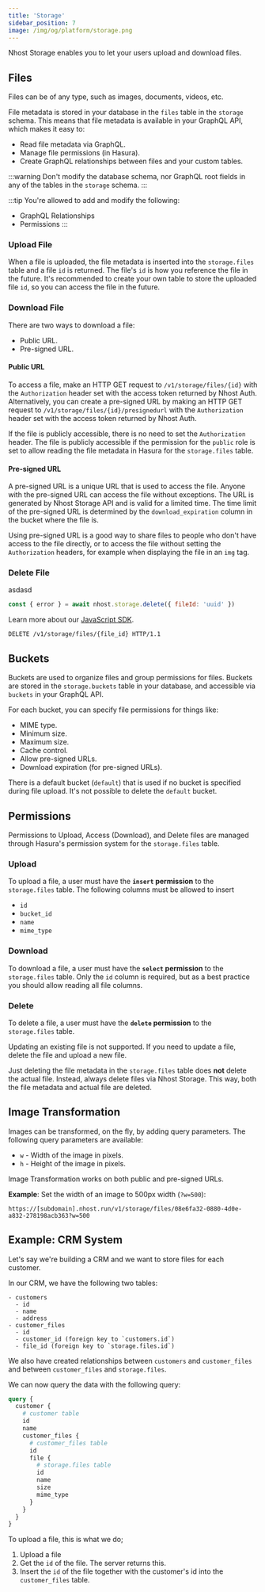 ```yaml
---
title: 'Storage'
sidebar_position: 7
image: /img/og/platform/storage.png
---
```



Nhost Storage enables you to let your users upload and download files.

## Files

Files can be of any type, such as images, documents, videos, etc.

File metadata is stored in your database in the `files` table in the `storage` schema. This means that file metadata is available in your GraphQL API, which makes it easy to:

- Read file metadata via GraphQL.
- Manage file permissions (in Hasura).
- Create GraphQL relationships between files and your custom tables.

:::warning
Don't modify the database schema, nor GraphQL root fields in any of the tables in the `storage` schema. 
:::

:::tip
You're allowed to add and modify the following:

- GraphQL Relationships
- Permissions
:::


### Upload File

When a file is uploaded, the file metadata is inserted into the `storage.files` table and a file `id` is returned.  The file's `id` is how you reference the file in the future. It's recommended to create your own table to store the uploaded file `id`, so you can access the file in the future.

### Download File

There are two ways to download a file:

- Public URL.
- Pre-signed URL.

#### Public URL

To access a file, make an HTTP GET request to `/v1/storage/files/{id}` with the `Authorization` header set with the access token returned by Nhost Auth. Alternatively, you can create a pre-signed URL by making an HTTP GET request to `/v1/storage/files/{id}/presignedurl` with the `Authorization` header set with the access token returned by Nhost Auth.


If the file is publicly accessible, there is no need to set the `Authorization` header. The file is publicly accessible if the permission for the `public` role is set to allow reading the file metadata in Hasura for the `storage.files` table.

#### Pre-signed URL

A pre-signed URL is a unique URL that is used to access the file. Anyone with the pre-signed URL can access the file without exceptions. The URL is generated by Nhost Storage API and is valid for a limited time. The time limit of the pre-signed URL is determined by the `download_expiration` column in the bucket where the file is.

Using pre-signed URL is a good way to share files to people who don't have access to the file directly, or to access the file without setting the `Authorization` headers, for example when displaying the file in an `img` tag.

### Delete File

asdasd

<Tabs groupId="http-sdk">
  <TabItem value="js" label="JavaScript">

```js
const { error } = await nhost.storage.delete({ fileId: 'uuid' })
```

Learn more about our [JavaScript SDK](/reference/javascript/storage/delete).

  </TabItem>
  <TabItem value="http" label="http" default>

```http
DELETE /v1/storage/files/{file_id} HTTP/1.1
```

  </TabItem>
</Tabs>

## Buckets

Buckets are used to organize files and group permissions for files. Buckets are stored in the `storage.buckets` table in your database, and accessible via `buckets` in your GraphQL API.

For each bucket, you can specify file permissions for things like:

- MIME type.
- Minimum size.
- Maximum size.
- Cache control.
- Allow pre-signed URLs.
- Download expiration (for pre-signed URLs).

There is a default bucket (`default`) that is used if no bucket is specified during file upload. It's not possible to delete the `default` bucket.

## Permissions

Permissions to Upload, Access (Download), and Delete files are managed through Hasura's permission system for the `storage.files` table.

### Upload

To upload a file, a user must have the **`insert` permission** to the `storage.files` table. The following columns must be allowed to insert

- `id`
- `bucket_id`
- `name`
- `mime_type`

### Download

To download a file, a user must have the **`select` permission** to the `storage.files` table. Only the `id` column is required, but as a best practice you should allow reading all file columns.

### Delete

To delete a file, a user must have the **`delete` permission** to the `storage.files` table.

Updating an existing file is not supported. If you need to update a file, delete the file and upload a new file.

Just deleting the file metadata in the `storage.files` table does **not** delete the actual file. Instead, always delete files via Nhost Storage. This way, both the file metadata and actual file are deleted.

## Image Transformation

Images can be transformed, on the fly, by adding query parameters. The following query parameters are available:

- `w` - Width of the image in pixels.
- `h` - Height of the image in pixels.

Image Transformation works on both public and pre-signed URLs.

**Example**: Set the width of an image to 500px width (`?w=500`):

```text
https://[subdomain].nhost.run/v1/storage/files/08e6fa32-0880-4d0e-a832-278198acb363?w=500
```


## Example: CRM System

Let's say we're building a CRM and we want to store files for each customer.

In our CRM, we have the following two tables:

```text
- customers
  - id
  - name
  - address
- customer_files
  - id
  - customer_id (foreign key to `customers.id`)
  - file_id (foreign key to `storage.files.id`)
```

We also have created relationships between `customers` and `customer_files` and between `customer_files` and `storage.files`.

We can now query the data with the following query:

```graphql
query {
  customer {
    # customer table
    id
    name
    customer_files {
      # customer_files table
      id
      file {
        # storage.files table
        id
        name
        size
        mime_type
      }
    }
  }
}
```

To upload a file, this is what we do;

1. Upload a file
2. Get the `id` of the file. The server returns this.
3. Insert the `id` of the file together with the customer's id into the `customer_files` table.
